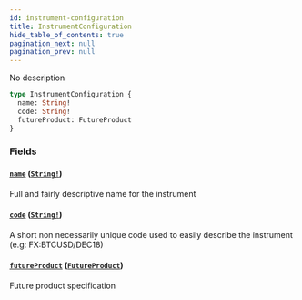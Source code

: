```yaml
---
id: instrument-configuration
title: InstrumentConfiguration
hide_table_of_contents: true
pagination_next: null
pagination_prev: null
---
```



No description

```graphql
type InstrumentConfiguration {
  name: String!
  code: String!
  futureProduct: FutureProduct
}
```


### Fields

#### [`name`](#) ([`String!`](/docs/testnet/graphql/scalars/string))

Full and fairly descriptive name for the instrument


#### [`code`](#) ([`String!`](/docs/testnet/graphql/scalars/string))

A short non necessarily unique code used to easily describe the instrument (e.g: FX:BTCUSD/DEC18)


#### [`futureProduct`](#) ([`FutureProduct`](/docs/testnet/graphql/objects/future-product))

Future product specification




